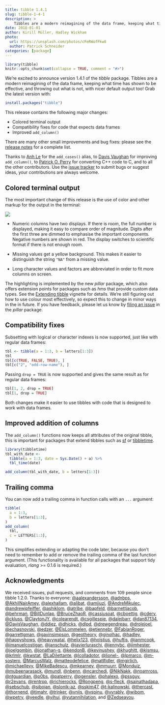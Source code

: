 ```yaml
---
title: tibble 1.4.1
slug: tibble-1-4-1
description: >
    Tibbles are a modern reimagining of the data frame, keeping what time has shown to be effective, and throwing out what is not, with nicer default output too! This article showcases the changes in the most recent version.
date: 2018-01-01
author: Kirill Müller, Hadley Wickham
photo:
  url: https://unsplash.com/photos/cFeRWofFkw8
  author: Patrick Schneider
categories: [package]
---
```



```r
library(tibble)
knitr::opts_chunk$set(collapse = TRUE, comment = "#>")
```

We’re excited to announce version 1.4.1 of the *tibble* package. Tibbles are a modern reimagining of the data frame, keeping what time has shown to be effective, and throwing out what is not, with nicer default output too! Grab the latest version with:

```r
install.packages("tibble")
```

This release contains the following major changes:

- Colored terminal output
- Compatibility fixes for code that expects data frames
- Improved `add_column()`

There are many other small improvements and bug fixes: please see the [release notes](https://github.com/tidyverse/tibble/releases/tag/v1.4.1) for a complete list.

Thanks to [Anh Le](https://github.com/LaDilettante) for the `add_cases()` alias, to [Davis Vaughan](https://github.com/DavisVaughan) for improving `add_column()`, to [Patrick O. Perry](https://github.com/patperry) for converting C++ code to C, and to all the other contributors. Use the [issue tracker](https://github.com/tidyverse/tibble/issues) to submit bugs or suggest ideas, your contributions are always welcome.

## Colored terminal output

The most important change of this release is the use of color and other markup for the output in the terminal:

![](/images/tibble-1-4-1/screenshot.png)

- Numeric columns have two displays. If there is room, the full number is displayed, making it easy to compare order of magnitude. Digits after the first three are dimmed to emphasise the important components. Negative numbers are shown in red. The display switches to scientific format if there is not enough room.

- Missing values get a yellow background. This makes it easier to distinguish the string `"NA"` from a missing value.

- Long character values and factors are abbreviated in order to fit more columns on screen.

The highlighting is implemented by the new *pillar* package, which also offers extension points for packages such as *hms* that provide custom data types. See the [Extending tibble](https://cran.r-project.org/web/packages/tibble/vignettes/extending.html) vignette for details. We're still figuring out how to use colour most effectively, so expect this to change in minor ways in the in future. If you have feedback, please let us know by [filing an issue](https://github.com/r-lib/pillar/issues) in the *pillar* package.

## Compatibility fixes

Subsetting with logical or character indexes is now supported, just like with regular data frames:

```r
tbl <- tibble(a = 1:3, b = letters[1:3])
tbl
tbl[c(TRUE, FALSE, TRUE), ]
tbl[c("2", "odd-row-name"), ]
```

Passing `drop = TRUE` is now supported and gives the same result as for regular data frames:

```r
tbl[1, 2, drop = TRUE]
tbl[1, drop = TRUE]
```

Both changes make it easier to use tibbles with code that is designed to work with data frames.


## Improved addition of columns

The `add_column()` functions now keeps all attributes of the original tibble, this is important for packages that extend tibbles such as [sf](https://r-spatial.github.io/sf/) or [tibbletime](https://business-science.github.io/tibbletime/).

```r
library(tibbletime)
tbl_with_date <- 
  tibble(a = 1:3, date = Sys.Date() + a) %>%
  tbl_time(date)

add_column(tbl_with_date, b = letters[1:3])
```

## Trailing comma

You can now add a trailing comma in function calls with an `...` argument:

```r
tibble(
  a = 1:3,
  b = letters[1:3],
)
add_column(
  tbl,
  c = LETTERS[1:3],
)
```

This simplifies extending or adapting the code later, because you don't need to remember to add or remove the trailing comma of the last function argument. (This functionality is available for all packages that support tidy evaluation, *rlang* >= 0.1.6 is required.)

## Acknowledgments

We received issues, pull requests, and comments from 109 people since tibble 1.2.0. Thanks to everyone: [\@aalexandersson](https://github.com/aalexandersson), [\@adnbps](https://github.com/adnbps), [\@AkhilNairAmey](https://github.com/AkhilNairAmey), [\@alexhallam](https://github.com/alexhallam), [\@alibat](https://github.com/alibat), [\@amjiuzi](https://github.com/amjiuzi), [\@AndreMikulec](https://github.com/AndreMikulec), [\@andrewjpfeiffer](https://github.com/andrewjpfeiffer), [\@ashiklom](https://github.com/ashiklom), [\@atribe](https://github.com/atribe), [\@bapfeld](https://github.com/bapfeld), [\@barnettjacob](https://github.com/barnettjacob), [\@behrman](https://github.com/behrman), [\@BillDunlap](https://github.com/BillDunlap), [\@BruceZhaoR](https://github.com/BruceZhaoR), [\@cassiusoat](https://github.com/cassiusoat), [\@cboettig](https://github.com/cboettig), [\@cderv](https://github.com/cderv), [\@ckluss](https://github.com/ckluss), [\@ClaytonJY](https://github.com/ClaytonJY), [\@colearendt](https://github.com/colearendt), [\@csgillespie](https://github.com/csgillespie), [\@dalejbarr](https://github.com/dalejbarr), [\@dan87134](https://github.com/dan87134), [\@DavisVaughan](https://github.com/DavisVaughan), [\@ddiez](https://github.com/ddiez), [\@dhicks](https://github.com/dhicks), [\@dlpd](https://github.com/dlpd), [\@drewgendreau](https://github.com/drewgendreau), [\@drolejoel](https://github.com/drolejoel), [\@echasnovski](https://github.com/echasnovski), [\@edzer](https://github.com/edzer), [\@ElsLommelen](https://github.com/ElsLommelen), [\@etiennebr](https://github.com/etiennebr), [\@FabianRoger](https://github.com/FabianRoger), [\@garrettgman](https://github.com/garrettgman), [\@gavinsimpson](https://github.com/gavinsimpson), [\@geotheory](https://github.com/geotheory), [\@ginolhac](https://github.com/ginolhac), [\@hadley](https://github.com/hadley), [\@happyshows](https://github.com/happyshows), [\@heavywatal](https://github.com/heavywatal), [\@helix123](https://github.com/helix123), [\@holstius](https://github.com/holstius), [\@huftis](https://github.com/huftis), [\@ianmcook](https://github.com/ianmcook), [\@imanuelcostigan](https://github.com/imanuelcostigan), [\@janschulz](https://github.com/janschulz), [\@javierluraschi](https://github.com/javierluraschi), [\@jennybc](https://github.com/jennybc), [\@jimhester](https://github.com/jimhester), [\@joelgombin](https://github.com/joelgombin), [\@jonathan-g](https://github.com/jonathan-g), [\@kendonB](https://github.com/kendonB), [\@kevinushey](https://github.com/kevinushey), [\@khughitt](https://github.com/khughitt), [\@kismsu](https://github.com/kismsu), [\@krlmlr](https://github.com/krlmlr), [\@kwstat](https://github.com/kwstat), [\@LaDilettante](https://github.com/LaDilettante), [\@lcolladotor](https://github.com/lcolladotor), [\@lionel-](https://github.com/lionel-), [\@lpmarco](https://github.com/lpmarco), [\@m-sostero](https://github.com/m-sostero), [\@MarcusWalz](https://github.com/MarcusWalz), [\@matteodefelice](https://github.com/matteodefelice), [\@mattfidler](https://github.com/mattfidler), [\@mgirlich](https://github.com/mgirlich), [\@michaellevy](https://github.com/michaellevy), [\@MikeBadescu](https://github.com/MikeBadescu), [\@mkearney](https://github.com/mkearney), [\@mmuurr](https://github.com/mmuurr), [\@Monduiz](https://github.com/Monduiz), [\@mubeenarasack](https://github.com/mubeenarasack), [\@mundl](https://github.com/mundl), [\@nbenn](https://github.com/nbenn), [\@ncarchedi](https://github.com/ncarchedi), [\@NikNakk](https://github.com/NikNakk), [\@noamross](https://github.com/noamross), [\@ntguardian](https://github.com/ntguardian), [\@p0bs](https://github.com/p0bs), [\@patperry](https://github.com/patperry), [\@pgensler](https://github.com/pgensler), [\@phalexo](https://github.com/phalexo), [\@pssguy](https://github.com/pssguy), [\@r2evans](https://github.com/r2evans), [\@rentrop](https://github.com/rentrop), [\@richierocks](https://github.com/richierocks), [\@Rongpeng](https://github.com/Rongpeng), [\@s-fleck](https://github.com/s-fleck), [\@sainathadapa](https://github.com/sainathadapa), [\@sebschub](https://github.com/sebschub), [\@sibojan](https://github.com/sibojan), [\@slonik-az](https://github.com/slonik-az), [\@sskim47](https://github.com/sskim47), [\@t-kalinowski](https://github.com/t-kalinowski), [\@thercast](https://github.com/thercast), [\@thornend](https://github.com/thornend), [\@tjmahr](https://github.com/tjmahr), [\@trinker](https://github.com/trinker), [\@vnijs](https://github.com/vnijs), [\@vspinu](https://github.com/vspinu), [\@vvrably](https://github.com/vvrably), [\@wibom](https://github.com/wibom), [\@wpetry](https://github.com/wpetry), [\@yeedle](https://github.com/yeedle), [\@yihui](https://github.com/yihui), [\@yutannihilation](https://github.com/yutannihilation), and [\@Zedseayou](https://github.com/Zedseayou).
